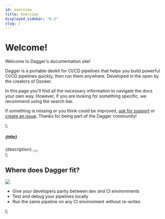 ```yaml
---
id: overview
title: Overview
displayed_sidebar: "0.2"
slug: /
---
```



# Welcome!

Welcome to Dagger's documentation site!

Dagger is a portable devkit for CI/CD pipelines that helps you build powerful CI/CD pipelines quickly, then run them anywhere.
Developed in the open by the creators of Docker.

In this page you'll find all the necessary information to navigate the docs your own way.
However, if you are looking for something specific, we recommend using the search bar.

If something is missing or you think could be improved, [ask for support](https://discord.gg/ufnyBtc8uY) or [create an issue](https://github.com/dagger/dagger/issues/new?template=documentation.yaml). Thanks for being part of the Dagger community!

<InfoCard />

<MainCards />

<TutorialCard
  img="/img/dagger-planning_astronaute.webp"
  title="✨ Tutorial: Test your CI locally ✨"
  description="In this quick tutorial you'll learn how to build, test and deploy your pipeline locally and then integrate it in your own CI environment."
  buttonLabel="Let's Build!"
  url="1200/local-dev"
/>              

<Index />

  <div className={styles.mainCards}>
    <MainCard
      title="🚀 Ready to lift-off?"
      description="Set up your environment and begin your Dagger journey!"
      buttonLabel="Install Dagger"
      docPath="install"
    />
    <MainCard
      title="📖 Want to know how it works?"
      description="Dive in to the fundamentals of Dagger to understand the science behind the magic."
      buttonLabel="Learn Dagger Concepts"
      docPath="f44rm/how-it-works"
    />
  </div>
);

  <div className={styles.card}>
    <h5>{title}</h5>
    <span>{description}</span>
    <Button label={buttonLabel} docPath={docPath} color="light" />
  </div>
);

  <div className={styles.infoCard}>
    <h2>Where does Dagger fit?</h2>
    <img src={`/img/docker-compatible-runtime.webp`} />
    <div>
      <ul>
        <li>Give your developers parity between dev and CI environments</li>
        <li>Test and debug your pipelines locally</li>
        <li>Run the same pipeline on any CI environment without re-writes</li>
      </ul>
      <LinkCTA url="/1220/vs" label="Learn More"></LinkCTA>
    </div>
  </div>
);
